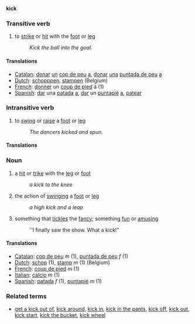 '''kick'''

===Transitive verb===
# to [[strike]] or [[hit]] with the [[foot]] or [[leg]]
#: ''Kick the ball into the goal.''

====Translations====
*[[Catalan]]: [[donar]] [[un]] [[cop de peu]] [[a]], [[donar]] [[una]] [[puntada de peu]] [[a]]
*[[Dutch]]: [[schopppen]], [[stampen]] (Belgium)
*[[French]]: [[donner]] un [[coup de pied]] à (1)
*[[Spanish]]: [[dar]] una [[patada]] [[a]], [[dar]] un [[puntapié]] [[a]], [[patear]]

===Intransitive verb===
# to [[swing]] or [[raise]] a [[foot]] or [[leg]]
#: ''The dancers kicked and spun.''

====Translations====

===Noun===
# a [[hit]] or [[trike]] with the [[leg]] or [[foot]]
#: ''a kick to the knee''
# the action of [[swing]]ing a [[foot]] or [[leg]]
#: ''a high kick and a leap''
# something that [[tickle]]s the [[fancy]]; something [[fun]] or [[amusing]]
#: ''I finally saw the show. What a kick!"

====Translations====
*[[Catalan]]: [[cop de peu]] ''m'' (1), [[puntada de peu]] ''f'' (1)
*[[Dutch]]: [[schop]] (1), [[stamp]] ''m'' (1) (Belgium)
*[[French]]: [[coup de pied]] ''m'' (1)
*[[Italian]]: [[calcio]] ''m'' (1)
*[[Spanish]]: [[patada]] ''f'' (1), [[puntapié]] ''m'' (1)

===Related terms===
*[[get a kick out of]], [[kick around]], [[kick in]], [[kick in the pants]], [[kick off]], [[kick out]], [[kick start]], [[kick the bucket]], [[kick wheel]]